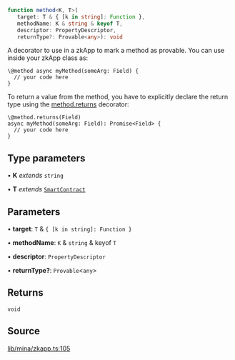 ```ts
function method<K, T>(
   target: T & { [k in string]: Function }, 
   methodName: K & string & keyof T, 
   descriptor: PropertyDescriptor, 
   returnType?: Provable<any>): void
```

A decorator to use in a zkApp to mark a method as provable.
You can use inside your zkApp class as:

```
\@method async myMethod(someArg: Field) {
  // your code here
}
```

To return a value from the method, you have to explicitly declare the return type using the [method.returns](method.mdx#returns) decorator:
```
\@method.returns(Field)
async myMethod(someArg: Field): Promise<Field> {
  // your code here
}
```

## Type parameters

• **K** *extends* `string`

• **T** *extends* [`SmartContract`](../classes/SmartContract.mdx)

## Parameters

• **target**: `T` & `{ [k in string]: Function }`

• **methodName**: `K` & `string` & keyof `T`

• **descriptor**: `PropertyDescriptor`

• **returnType?**: `Provable`\<`any`\>

## Returns

`void`

## Source

[lib/mina/zkapp.ts:105](https://github.com/o1-labs/o1js/blob/72b8e2c2b9aaba4b5c12257bdd63dfe2676a3d99/src/lib/mina/zkapp.ts#L105)
